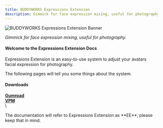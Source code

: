 ```yaml
---
title: BUDDYWORKS Expressions Extension
description: Gimmick for face expression mixing, useful for photography.
---
```


![BUDDYWORKS Expressions Extension Banner](./img/banner.webp)  

*Gimmick for face expression mixing, useful for photography.*

#### Welcome to the Expressions Extension Docs
Expressions Extension is an easy-to-use system to adjust your avatars facial expression for photography.

The following pages will tell you some things about the system.

#### Downloads
<a href="https://buddyworks.gumroad.com/"><b>Gumroad</b></a>  
<a href="https://repo.buddyworks.wtf/"><b>VPM</b></a>  
\
<Aside>The documentation will refer to Expressions Extension as **EE**, please keep that in mind.</Aside>